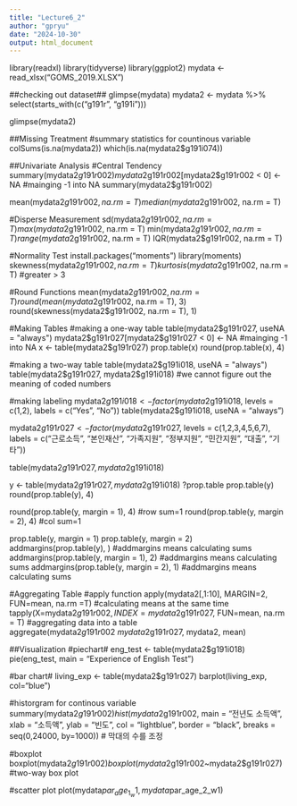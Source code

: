 ---
title: "Lecture6_2"
author: "gpryu"
date: "2024-10-30"
output: html_document
---

library(readxl)
library(tidyverse)
library(ggplot2)
mydata <- read_xlsx("GOMS_2019.XLSX")

##checking out dataset##
glimpse(mydata)
mydata2 <- mydata %>%
  select(starts_with(c("g191r", "g191i"))) 

glimpse(mydata2)

##Missing Treatment
#summary statistics for countinous variable
colSums(is.na(mydata2))
which(is.na(mydata2$g191i074))

##Univariate Analysis
#Central Tendency
summary(mydata2$g191r002)
mydata2$g191r002[mydata2$g191r002 < 0] <- NA #mainging -1 into NA
summary(mydata2$g191r002)

mean(mydata2$g191r002, na.rm = T)
median(mydata2$g191r002, na.rm = T)


#Disperse Measurement
sd(mydata2$g191r002, na.rm = T)
max(mydata2$g191r002, na.rm = T)
min(mydata2$g191r002, na.rm = T)
range(mydata2$g191r002, na.rm = T)
IQR(mydata2$g191r002, na.rm = T)

#Normality Test
install.packages("moments")
library(moments)
skewness(mydata2$g191r002, na.rm = T)
kurtosis(mydata2$g191r002, na.rm = T) #greater > 3

#Round Functions
mean(mydata2$g191r002, na.rm = T)
round(mean(mydata2$g191r002, na.rm = T), 3)
round(skewness(mydata2$g191r002, na.rm = T), 1)

#Making Tables
#making a one-way table
table(mydata2$g191r027, useNA = "always")
mydata2$g191r027[mydata2$g191r027 < 0] <- NA #mainging -1 into NA
x <- table(mydata2$g191r027)
prop.table(x)
round(prop.table(x), 4)

#making a two-way table
table(mydata2$g191i018, useNA = "always")
table(mydata2$g191r027, mydata2$g191i018) #we cannot figure out the meaning of coded numbers

#making labeling
mydata2$g191i018 <- factor(mydata2$g191i018,
                             levels = c(1,2),
                             labels = c("Yes", "No"))
table(mydata2$g191i018, useNA = "always")

mydata2$g191r027 <- factor(mydata2$g191r027,
                           levels = c(1,2,3,4,5,6,7),
                           labels = c("근로소득", "본인재산", "가족지원", "정부지원", "민간지원", "대출", "기타"))

table(mydata2$g191r027, mydata2$g191i018)

y <- table(mydata2$g191r027, mydata2$g191i018)
?prop.table
prop.table(y)
round(prop.table(y), 4)

round(prop.table(y, margin = 1), 4) #row sum=1
round(prop.table(y, margin = 2), 4) #col sum=1

prop.table(y, margin = 1)
prop.table(y, margin = 2)
addmargins(prop.table(y), ) #addmargins means calculating sums
addmargins(prop.table(y, margin = 1), 2) #addmargins means calculating sums
addmargins(prop.table(y, margin = 2), 1) #addmargins means calculating sums

#Aggregating Table
#apply function
apply(mydata2[,1:10], MARGIN=2, FUN=mean, na.rm =T) #calculating means at the same time
tapply(X=mydata2$g191r002, INDEX = mydata2$g191r027, FUN=mean, na.rm = T) #aggregating data into a table
aggregate(mydata2$g191r002 ~  mydata2$g191r027, mydata2, mean)

##Visualization
#piechart#
eng_test <- table(mydata2$g191i018) 
pie(eng_test, main = "Experience of English Test")

#bar chart#
living_exp <- table(mydata2$g191r027)
barplot(living_exp, col="blue")

#historgram for continous variable
summary(mydata2$g191r002)
hist(mydata2$g191r002, 
     main = "전년도 소득액", 
     xlab = "소득액", 
     ylab = "빈도", 
     col = "lightblue", 
     border = "black",
     breaks = seq(0,24000, by=1000))  # 막대의 수를 조정

#boxplot
boxplot(mydata2$g191r002)
boxplot(mydata2$g191r002~mydata2$g191r027) #two-way box plot

#scatter plot
plot(mydata$par_age_1_w1, mydata$par_age_2_w1)

